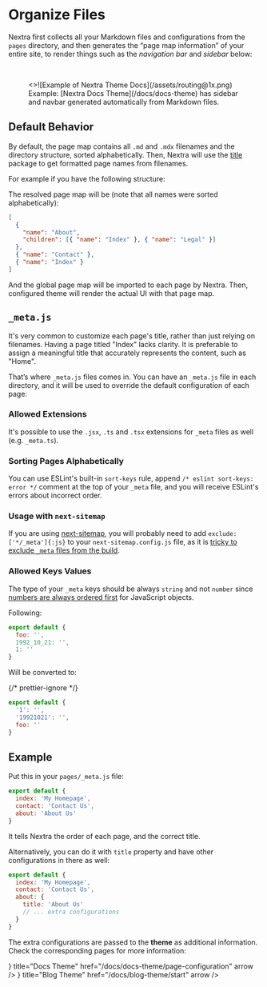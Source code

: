 
# Organize Files

Nextra first collects all your Markdown files and configurations from the
`pages` directory, and then generates the “page map information” of your entire
site, to render things such as the _navigation bar_ and _sidebar_ below:

<br />

<figure>
  <>![Example of Nextra Theme Docs](/assets/routing@1x.png)</>
  <figcaption>
    Example: [Nextra Docs Theme](/docs/docs-theme) has sidebar and navbar
    generated automatically from Markdown files.
  </figcaption>
</figure>

## Default Behavior

By default, the page map contains all `.md` and `.mdx` filenames and the
directory structure, sorted alphabetically. Then, Nextra will use the
[title](https://github.com/vercel/title) package to get formatted page names
from filenames.

For example if you have the following structure:

<FileTree>
  <FileTree.Folder name="pages" defaultOpen>
    <FileTree.File name="contact.md" />
    <FileTree.File name="index.mdx" />
    <FileTree.Folder name="about" defaultOpen>
      <FileTree.File name="legal.md" />
      <FileTree.File name="index.mdx" />
    </FileTree.Folder>
  </FileTree.Folder>
</FileTree>

The resolved page map will be (note that all names were sorted alphabetically):

```json
[
  {
    "name": "About",
    "children": [{ "name": "Index" }, { "name": "Legal" }]
  },
  { "name": "Contact" },
  { "name": "Index" }
]
```

And the global page map will be imported to each page by Nextra. Then,
configured theme will render the actual UI with that page map.

## `_meta.js`

It's very common to customize each page's title, rather than just relying on
filenames. Having a page titled "Index" lacks clarity. It is preferable to
assign a meaningful title that accurately represents the content, such as
"Home".

That’s where `_meta.js` files comes in. You can have an `_meta.js` file in each
directory, and it will be used to override the default configuration of each
page:

<FileTree>
  <FileTree.Folder name="pages" defaultOpen>
    <FileTree.File name="_meta.js" />
    <FileTree.File name="contact.md" />
    <FileTree.File name="index.mdx" />
    <FileTree.Folder name="about" defaultOpen>
      <FileTree.File name="_meta.js" />
      <FileTree.File name="legal.md" />
      <FileTree.File name="index.mdx" />
    </FileTree.Folder>
  </FileTree.Folder>
</FileTree>

### Allowed Extensions

It's possible to use the `.jsx`, `.ts` and `.tsx` extensions for `_meta` files
as well (e.g. `_meta.ts`).

### Sorting Pages Alphabetically

You can use ESLint's built-in `sort-keys` rule, append
`/* eslint sort-keys: error */` comment at the top of your `_meta` file, and you
will receive ESLint's errors about incorrect order.

### Usage with `next-sitemap`

If you are using
[next-sitemap](https://github.com/iamvishnusankar/next-sitemap), you will
probably need to add `exclude: ['*/_meta']{:js}` to your
`next-sitemap.config.js` file, as it is
[tricky to exclude `_meta` files from the build](https://github.com/vercel/next.js/issues/8974#issuecomment-542525837).

### Allowed Keys Values

The type of your `_meta` keys should be always `string` and not `number` since
[numbers are always ordered first](https://dev.to/frehner/the-order-of-js-object-keys-458d)
for JavaScript objects.

Following:

```js filename="pages/_meta.js"
export default {
  foo: '',
  1992_10_21: '',
  1: ''
}
```

Will be converted to:

{/* prettier-ignore */}
```js filename="pages/_meta.js"
export default {
  '1': '',
  '19921021': '',
  foo: ''
}
```

## Example

Put this in your `pages/_meta.js` file:

```js filename="pages/_meta.js"
export default {
  index: 'My Homepage',
  contact: 'Contact Us',
  about: 'About Us'
}
```

It tells Nextra the order of each page, and the correct title.

Alternatively, you can do it with `title` property and have other configurations
in there as well:

```js filename="pages/_meta.js"
export default {
  index: 'My Homepage',
  contact: 'Contact Us',
  about: {
    title: 'About Us'
    // ... extra configurations
  }
}
```

The extra configurations are passed to the **theme** as additional information.
Check the corresponding pages for more information:

<Cards>
  <Cards.Card
    icon={<NewsletterIcon />}
    title="Docs Theme"
    href="/docs/docs-theme/page-configuration"
    arrow
  />
  <Cards.Card
    icon={<FileIcon />}
    title="Blog Theme"
    href="/docs/blog-theme/start"
    arrow
  />
  <Cards.Card title="Custom Theme" href="/docs/custom-theme" arrow />
</Cards>
